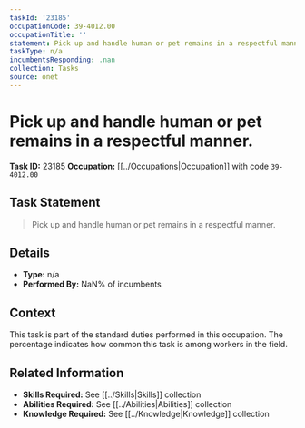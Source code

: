 ```yaml
---
taskId: '23185'
occupationCode: 39-4012.00
occupationTitle: ''
statement: Pick up and handle human or pet remains in a respectful manner.
taskType: n/a
incumbentsResponding: .nan
collection: Tasks
source: onet
---
```

# Pick up and handle human or pet remains in a respectful manner.

**Task ID:** 23185
**Occupation:** [[../Occupations|Occupation]] with code `39-4012.00`

## Task Statement

> Pick up and handle human or pet remains in a respectful manner.

## Details

- **Type:** n/a
- **Performed By:** NaN% of incumbents

## Context

This task is part of the standard duties performed in this occupation. The percentage indicates how common this task is among workers in the field.

## Related Information

- **Skills Required:** See [[../Skills|Skills]] collection
- **Abilities Required:** See [[../Abilities|Abilities]] collection
- **Knowledge Required:** See [[../Knowledge|Knowledge]] collection
